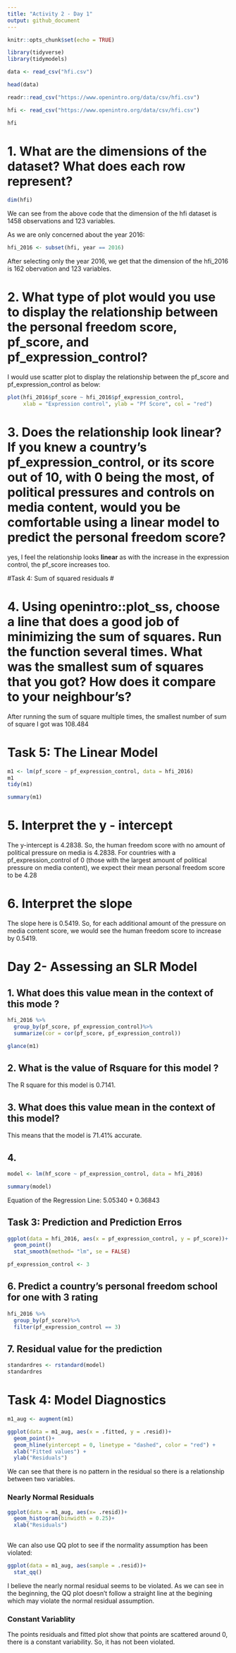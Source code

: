 ```yaml
---
title: "Activity 2 - Day 1"
output: github_document
---
```


```r
knitr::opts_chunk$set(echo = TRUE)
```

```r
library(tidyverse)
library(tidymodels)
```

```r
data <- read_csv("hfi.csv")
```


```r
head(data)
```


```r
readr::read_csv("https://www.openintro.org/data/csv/hfi.csv")
```


```r
hfi <- read_csv("https://www.openintro.org/data/csv/hfi.csv")
```


```r
hfi
```
# 1. What are the dimensions of the dataset? What does each row represent? #



```r
dim(hfi)
```

We can see from the above code that the dimension of the hfi dataset is 1458 observations and 123 variables.

As we are only concerned about the year 2016:
```r
hfi_2016 <- subset(hfi, year == 2016)
```

After selecting only the year 2016, we get that the dimension of the hfi_2016 is 162 obervation and 123 variables.

# 2. What type of plot would you use to display the relationship between the personal freedom score, pf_score, and pf_expression_control? #

I would use scatter plot to display the relationship between the pf_score and pf_expression_control as below:


```r
plot(hfi_2016$pf_score ~ hfi_2016$pf_expression_control,
     xlab = "Expression control", ylab = "Pf Score", col = "red")
```


# 3. Does the relationship look linear? If you knew a country’s pf_expression_control, or its score out of 10, with 0 being the most, of political pressures and controls on media content, would you be comfortable using a linear model to predict the personal freedom score? #

yes, I feel the relationship looks **linear** as with the increase in the expression control, the pf_score increases too. 

#Task 4: Sum of squared residuals #

# 4. Using openintro::plot_ss, choose a line that does a good job of minimizing the sum of squares. Run the function several times. What was the smallest sum of squares that you got? How does it compare to your neighbour’s? #

After running the sum of square multiple times, the smallest number of sum of square I got was 108.484


# Task 5: The Linear Model #

```r
m1 <- lm(pf_score ~ pf_expression_control, data = hfi_2016)
m1
tidy(m1)
```

```r
summary(m1)
```

# 5. Interpret the y - intercept #

The y-intercept is 4.2838. So, the human freedom score with no amount of political pressure on media is 4.2838. For countries with a pf_expression_control of 0 (those with the largest amount of political pressure on media content), we expect their mean personal freedom score to be 4.28

# 6. Interpret the slope # 

The slope here is 0.5419. So, for each additional amount of the pressure on media content score, we would see the human freedom score to increase by 0.5419. 

# Day 2- Assessing an SLR Model #

## 1. What does this value mean in the context of this mode ? ##



```r
hfi_2016 %>%
  group_by(pf_score, pf_expression_control)%>%
  summarize(cor = cor(pf_score, pf_expression_control))
```

```r
glance(m1)
```


## 2. What is the value of Rsquare for this model ? ##

The R square for this model is 0.7141.

## 3. What does this value mean in the context of this model? ##

This means that the model is 71.41% accurate.

## 4. 



```r
model <- lm(hf_score ~ pf_expression_control, data = hfi_2016)
```

```r
summary(model)
```

Equation of the Regression Line: 5.05340 + 0.36843

## Task 3: Prediction and Prediction Erros ##

```r
ggplot(data = hfi_2016, aes(x = pf_expression_control, y = pf_score))+
  geom_point()
  stat_smooth(method= "lm", se = FALSE)
```

```r
pf_expression_control <- 3

```

## 6. Predict a country's personal freedom school for one with 3 rating ##

```r
hfi_2016 %>%
  group_by(pf_score)%>%
  filter(pf_expression_control == 3)
```
## 7. Residual value for the prediction ##

```r

standardres <- rstandard(model)
standardres

```


# Task 4: Model Diagnostics #

```r
m1_aug <- augment(m1)
```


```r
ggplot(data = m1_aug, aes(x = .fitted, y = .resid))+
  geom_point()+
  geom_hline(yintercept = 0, linetype = "dashed", color = "red") +
  xlab("Fitted values") +
  ylab("Residuals")
```
We can see that there is no pattern in the residual so there is a relationship between two variables.


### Nearly Normal Residuals ###

```r
ggplot(data = m1_aug, aes(x= .resid))+
  geom_histogram(binwidth = 0.25)+
  xlab("Residuals")
  
```

We can also use QQ plot to see if the normality assumption has been violated:

```r
ggplot(data = m1_aug, aes(sample = .resid))+
  stat_qq()
```
I believe the nearly normal residual seems to be violated. As we can see in the beginning, the QQ plot doesn't follow a straight line at the begining which may violate the normal residual assumption.


### Constant Variablity ###

The points residuals and  fitted plot show that points are scattered around 0, there is a constant variability. So, it has not been violated. 

